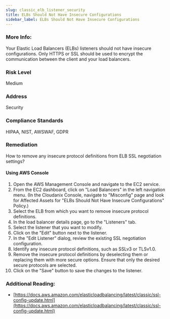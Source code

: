 ```yaml
---
slug: classic_elb_listener_security
title: ELBs Should Not Have Insecure Configurations
sidebar_label: ELBs Should Not Have Insecure Configurations
---
```


### More Info:

Your Elastic Load Balancers (ELBs) listeners should not have insecure configurations. Only HTTPS or SSL should be used to encrypt the communication between the client and your load balancers.

### Risk Level

Medium

### Address

Security

### Compliance Standards

HIPAA, NIST, AWSWAF, GDPR

### Remediation

How to remove any insecure protocol definitions from ELB SSL negotiation settings?

#### Using AWS Console

1. Open the AWS Management Console and navigate to the EC2 service.
2. From the EC2 dashboard, click on "Load Balancers" in the left navigation menu.
    (In the Cloudanix Console, navigate to "Misconfig" page and look for Affected Assets for "ELBs Should Not Have Insecure Configurations" Policy.)
3. Select the ELB from which you want to remove insecure protocol definitions.
4. In the load balancer details page, go to the "Listeners" tab.
5. Select the listener that you want to modify.
6. Click on the "Edit" button next to the listener.
7. In the "Edit Listener" dialog, review the existing SSL negotiation configuration.
8. Identify any insecure protocol definitions, such as SSLv3 or TLSv1.0.
9. Remove the insecure protocol definitions by deselecting them or replacing them with more secure options. Ensure that only the desired secure protocols are selected.
10. Click on the "Save" button to save the changes to the listener.

### Additional Reading:

- [https://docs.aws.amazon.com/elasticloadbalancing/latest/classic/ssl-config-update.html](https://docs.aws.amazon.com/elasticloadbalancing/latest/classic/ssl-config-update.html) 


